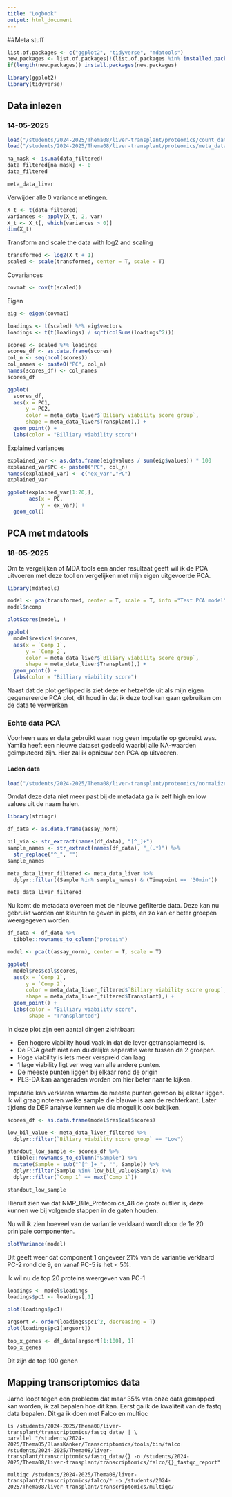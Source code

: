 ```yaml
---
title: "Logbook"
output: html_document
---
```

##Meta stuff

```r
list.of.packages <- c("ggplot2", "tidyverse", "mdatools")
new.packages <- list.of.packages[!(list.of.packages %in% installed.packages()[,"Package"])]
if(length(new.packages)) install.packages(new.packages)

```

```r
library(ggplot2)
library(tidyverse)

```
## Data inlezen
### 14-05-2025


```r

load("/students/2024-2025/Thema08/liver-transplant/proteomics/count_data.Rdata")
load("/students/2024-2025/Thema08/liver-transplant/proteomics/meta_data.Rdata")
```


```r
na_mask <- is.na(data_filtered)
data_filtered[na_mask] <- 0
data_filtered
```

```r
meta_data_liver

```

Verwijder alle 0 variance metingen.
```r

X_t <- t(data_filtered)
variances <- apply(X_t, 2, var)
X_t <- X_t[, which(variances > 0)]
dim(X_t)
```


Transform and scale the data with log2 and scaling

```r
transformed <- log2(X_t + 1)
scaled <- scale(transformed, center = T, scale = T)
```

Covariances

```r
covmat <- cov(t(scaled))

```
Eigen
```r
eig <- eigen(covmat)

loadings <- t(scaled) %*% eig$vectors
loadings <- t(t(loadings) / sqrt(colSums(loadings^2)))
```


```r
scores <- scaled %*% loadings
scores_df <- as.data.frame(scores)
col_n <- seq(ncol(scores))
col_names <- paste0("PC", col_n)
names(scores_df) <- col_names
scores_df
```

```r
ggplot(
  scores_df,
  aes(x = PC1,
      y = PC2,
      color = meta_data_liver$`Biliary viability score group`,
      shape = meta_data_liver$Transplant),) +
  geom_point() +
  labs(color = "Billiary viability score")

```
Explained variances

```r
explained_var <- as.data.frame(eig$values / sum(eig$values)) * 100
explained_var$PC <- paste0("PC", col_n)
names(explained_var) <- c("ex_var","PC")
explained_var
```


```r
ggplot(explained_var[1:20,],
       aes(x = PC,
           y = ex_var)) +
  geom_col()

```

## PCA met mdatools
### 18-05-2025

Om te vergelijken of MDA tools een ander resultaat geeft wil ik de PCA uitvoeren met deze tool en vergelijken met mijn eigen uitgevoerde PCA.

```r
library(mdatools)

```


```r
model <- pca(transformed, center = T, scale = T, info ="Test PCA model")
model$ncomp
```


```r

plotScores(model, )
```


```r
ggplot(
  model$res$cal$scores,
  aes(x = `Comp 1`,
      y = `Comp 2`,
      color = meta_data_liver$`Biliary viability score group`,
      shape = meta_data_liver$Transplant),) +
  geom_point() +
  labs(color = "Billiary viability score")
```
Naast dat de plot geflipped is ziet deze er hetzelfde uit als mijn eigen gegenereerde PCA plot, dit houd in dat ik deze tool kan gaan gebruiken om de data te verwerken

### Echte data PCA
Voorheen was er data gebruikt waar nog geen imputatie op gebruikt was. Yamila heeft een nieuwe dataset gedeeld waarbij alle NA-waarden geimputeerd zijn. Hier zal ik opnieuw een PCA op uitvoeren.

#### Laden data
```r
load("/students/2024-2025/Thema08/liver-transplant/proteomics/normalized_imputed_count_data.Rdata")
```

Omdat deze data niet meer past bij de metadata ga ik zelf high en low values uit de naam halen.

```r
library(stringr)
```

```r
df_data <- as.data.frame(assay_norm)

bil_via <- str_extract(names(df_data), "[^_]+")
sample_names <- str_extract(names(df_data), "_(.*)") %>%
  str_replace("^_", "")
sample_names
```

```r
meta_data_liver_filtered <- meta_data_liver %>%
  dplyr::filter((Sample %in% sample_names) & (Timepoint == '30min'))

meta_data_liver_filtered

```

Nu komt de metadata overeen met de nieuwe gefilterde data. Deze kan nu gebruikt worden om kleuren te geven in plots, en zo kan er beter groepen weergegeven worden.


```r
df_data <- df_data %>%
  tibble::rownames_to_column("protein")

```

```r
model <- pca(t(assay_norm), center = T, scale = T)
```

```r
ggplot(
  model$res$cal$scores,
  aes(x = `Comp 1`,
      y = `Comp 2`,
      color = meta_data_liver_filtered$`Biliary viability score group`,
      shape = meta_data_liver_filtered$Transplant),) +
  geom_point() +
  labs(color = "Billiary viability score",
       shape = "Transplanted")
```
In deze plot zijn een aantal dingen zichtbaar:

- Een hogere viability houd vaak in dat de lever getransplanteerd is.
- De PCA geeft niet een duidelijke seperatie weer tussen de 2 groepen.
- Hoge viability is iets meer verspreid dan laag
- 1 lage viability ligt ver weg van alle andere punten.
- De meeste punten liggen bij elkaar rond de origin
- PLS-DA kan aangeraden worden om hier beter naar te kijken.

Imputatie kan verklaren waarom de meeste punten gewoon bij elkaar liggen.
Ik wil graag noteren welke sample die blauwe is aan de rechterkant. Later tijdens de DEP analyse kunnen we die mogelijk ook bekijken.

```r
scores_df <- as.data.frame(model$res$cal$scores)

low_bil_value <- meta_data_liver_filtered %>%
  dplyr::filter(`Biliary viability score group` == "Low")

standout_low_sample <- scores_df %>%
  tibble::rownames_to_column("Sample") %>%
  mutate(Sample = sub("^[^_]+_", "", Sample)) %>%
  dplyr::filter(Sample %in% low_bil_value$Sample) %>%
  dplyr::filter(`Comp 1` == max(`Comp 1`))

standout_low_sample
```
Hieruit zien we dat NMP_Bile_Proteomics_48 de grote outlier is, deze kunnen we bij volgende stappen in de gaten houden.

Nu wil ik zien hoeveel van de variantie verklaard wordt door de 1e 20 prinipale componenten.

```r
plotVariance(model)

```

Dit geeft weer dat component 1 ongeveer 21% van de variantie verklaard
PC-2 rond de 9, en vanaf PC-5 is het < 5%.

Ik wil nu de top 20 proteins weergeven van PC-1

```r
loadings <- model$loadings
loadings$pc1 <- loadings[,1]

plot(loadings$pc1)
```


```r
argsort <- order(loadings$pc1^2, decreasing = T)
plot(loadings$pc1[argsort])
```

```r
top_x_genes <- df_data[argsort[1:100], 1]
top_x_genes
```

Dit zijn de top 100 genen


## Mapping transcriptomics data
Jarno loopt tegen een probleem dat maar 35% van onze data gemapped kan worden, ik zal bepalen hoe dit kan. Eerst ga ik de kwaliteit van de fastq data bepalen.
Dit ga ik doen met Falco en multiqc

```{}
ls /students/2024-2025/Thema08/liver-transplant/transcriptomics/fastq_data/ | \
parallel "/students/2024-2025/Thema05/BlaasKanker/Transcriptomics/tools/bin/falco /students/2024-2025/Thema08/liver-transplant/transcriptomics/fastq_data/{} -o /students/2024-2025/Thema08/liver-transplant/transcriptomics/falco/{}_fastqc_report"
```


```{}
multiqc /students/2024-2025/Thema08/liver-transplant/transcriptomics/falco/* -o /students/2024-2025/Thema08/liver-transplant/transcriptomics/multiqc/
```